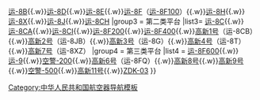 {{Navbox
|name  = 运-8系列飞机
|title = [[运-8]]系列飞机
|group1 = 基础型号
|list1 = [[运-8]]
|group2 = 第一类平台
|list2 = [[运-8A]]{{.w}}[[运-8B]]{{.w}}[[运-8D]]{{.w}}[[运-8E]]{{.w}}[[运-8F]]（[[运-8F100]]）{{.w}}[[运-8H]]{{.w}}[[运-8X]]{{.w}}[[运-8J]]{{.w}}[[运-8CH]]
|group3 = 第二类平台
|list3= [[运-8C]]{{.w}}[[运-8CA]]{{.w}}[[运-8CI]]{{.w}}[[运-8F200]]{{.w}}[[运-8F400]]{{.w}}[[高新1号]]（运-8CB）{{.w}}[[高新2号]]（运-8JB）{{.w}}[[高新3号]]（运-8G）{{.w}}[[高新4号]]（运-8T）{{.w}}[[高新7号]]（运-8XZ）
|group4 = 第三类平台
|list4 = [[运-8F600]]{{.w}}[[运-9]]{{.w}}[[空警-200]]{{.w}}[[高新6号]]（运-8FQ）{{.w}}[[高新8号]]{{.w}}[[高新9号]]{{.w}}[[空警-500]]{{.w}}[[高新11号]]{{.w}}[[ZDK-03]]
}}<noinclude>
[[Category:中华人民共和国航空器导航模板]]
</noinclude>